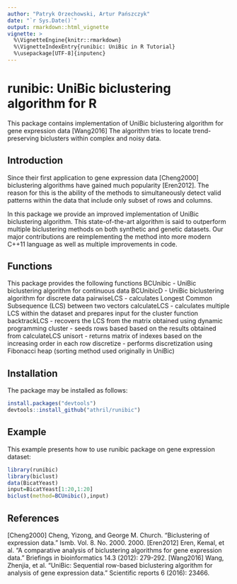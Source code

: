 ```yaml
---
author: "Patryk Orzechowski, Artur Pańszczyk"
date: "`r Sys.Date()`"
output: rmarkdown::html_vignette
vignette: >
  %\VignetteEngine{knitr::rmarkdown}
  %\VignetteIndexEntry{runibic: UniBic in R Tutorial}
  %\usepackage[UTF-8]{inputenc}
---
```


# runibic: UniBic biclustering algorithm for R

This package contains implementation of UniBic biclustering algorithm for gene expression data [Wang2016]
The algorithm tries to locate trend-preserving biclusters within complex and noisy data.

## Introduction 

Since their first application to gene expression data [Cheng2000] biclustering algorithms have gained much popularity [Eren2012].
The reason for this is the ability of the methods to simultaneously detect valid patterns within the data that include only subset of rows and columns.

In this package we provide an improved implementation of UniBic biclustering algorithm. This state-of-the-art algorithm is said to outperform multiple biclustering methods on both synthetic and genetic datasets.
Our major contributions are reimplementing the method into more modern C++11 language as well as multiple improvements in code.


## Functions
This package provides the following functions
BCUnibic - UniBic biclustering algorithm for continuous data
BCUnibicD - UniBic biclustering algorithm for discrete data
pairwiseLCS - calculates Longest Common Subsequence (LCS) between two vectors
calculateLCS - calculates multiple LCS within the dataset and prepares input for the cluster function
backtrackLCS - recovers the LCS from the matrix obtained using dynamic programming
cluster - seeds rows based based on the results obtained from calculateLCS
unisort - returns matrix of indexes based on the increasing order in each row
discretize - performs discretization using Fibonacci heap (sorting method used originally in UniBic)


## Installation
The package may be installed as follows:
```r
install.packages("devtools")
devtools::install_github("athril/runibic")
```

## Example
This example presents how to use runibic package on gene expression dataset:
```r
library(runibic)
library(biclust)
data(BicatYeast)
input=BicatYeast[1:20,1:20]
biclust(method=BCUnibic(),input)
```


## References
[Cheng2000] Cheng, Yizong, and George M. Church. "Biclustering of expression data." Ismb. Vol. 8. No. 2000. 2000.
[Eren2012] Eren, Kemal, et al. "A comparative analysis of biclustering algorithms for gene expression data." Briefings in bioinformatics 14.3 (2012): 279-292.
[Wang2016] Wang, Zhenjia, et al. "UniBic: Sequential row-based biclustering algorithm for analysis of gene expression data." Scientific reports 6 (2016): 23466.